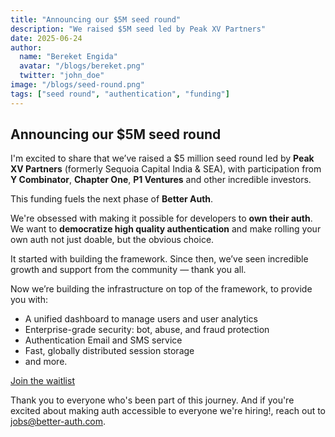 ```yaml
---
title: "Announcing our $5M seed round"
description: "We raised $5M seed led by Peak XV Partners"
date: 2025-06-24
author:
  name: "Bereket Engida"
  avatar: "/blogs/bereket.png"
  twitter: "john_doe"
image: "/blogs/seed-round.png"
tags: ["seed round", "authentication", "funding"]
---
```


## Announcing our $5M seed round

I'm excited to share that we’ve raised a \$5 million seed round led by **Peak XV Partners** (formerly Sequoia Capital India & SEA), with participation from **Y Combinator**, **Chapter One**, **P1 Ventures** and other incredible investors.

This funding fuels the next phase of **Better Auth**.

We're obsessed with making it possible for developers to **own their auth**. We want to **democratize high quality authentication** and make rolling your own auth not just doable, but the obvious choice.

It started with building the framework. Since then, we’ve seen incredible growth and support from the community — thank you all.

Now we’re building the infrastructure on top of the framework, to provide you with:

* A unified dashboard to manage users and user analytics
* Enterprise-grade security: bot, abuse, and fraud protection
* Authentication Email and SMS service
* Fast, globally distributed session storage
* and more.

[Join the waitlist](https://better-auth.build)

Thank you to everyone who's been part of this journey. And if you're excited about making auth accessible to everyone we're hiring!, reach out to [jobs@better-auth.com](mailto:jobs@better-auth.com).